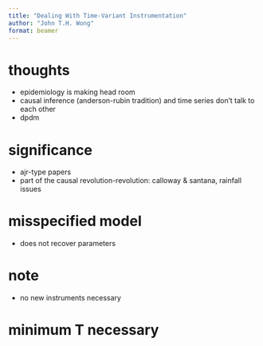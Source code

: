 ```yaml
---
title: "Dealing With Time-Variant Instrumentation"
author: "John T.H. Wong"
format: beamer
---
```


# thoughts
- epidemiology is making head room
- causal inference (anderson-rubin tradition) and time series don't talk to each other
- dpdm

# significance
- ajr-type papers
- part of the causal revolution-revolution: calloway & santana, rainfall issues

# misspecified model
- does not recover parameters

# note
- no new instruments necessary

# minimum T necessary